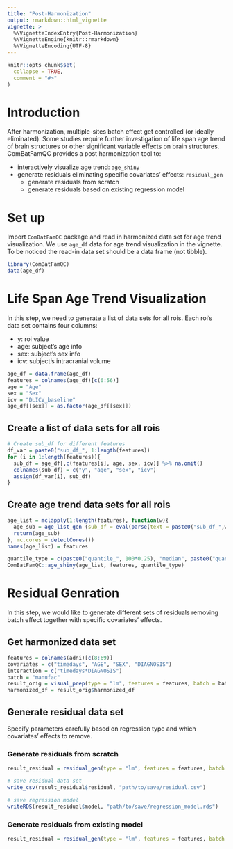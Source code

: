 ```yaml
---
title: "Post-Harmonization"
output: rmarkdown::html_vignette
vignette: >
  %\VignetteIndexEntry{Post-Harmonization}
  %\VignetteEngine{knitr::rmarkdown}
  %\VignetteEncoding{UTF-8}
---
```


```r
knitr::opts_chunk$set(
  collapse = TRUE,
  comment = "#>"
)
```

# Introduction

After harmonization, multiple-sites batch effect get controlled (or ideally eliminated). Some studies require further investigation of life span age trend of brain structures or other significant variable effects on brain structures. ComBatFamQC provides a post harmonization tool to:

-   interactively visualize age trend: `age_shiny`
-   generate residuals eliminating specific covariates' effects: `residual_gen`
    -   generate residuals from scratch
    -   generate residuals based on existing regression model

# Set up

Import `ComBatFamQC` package and read in harmonized data set for age trend visualization. We use `age_df` data for age trend visualization in the vignette. To be noticed the read-in data set should be a data frame (not tibble). 
 
```r
library(ComBatFamQC)
data(age_df)
```

# Life Span Age Trend Visualization

In this step, we need to generate a list of data sets for all rois. Each roi's data set contains four columns:

-   y: roi value
-   age: subject's age info
-   sex: subject's sex info
-   icv: subject's intracranial volume

```r
age_df = data.frame(age_df)
features = colnames(age_df)[c(6:56)]
age = "Age"
sex = "Sex"
icv = "DLICV_baseline"
age_df[[sex]] = as.factor(age_df[[sex]])
```

## Create a list of data sets for all rois

```r
# Create sub_df for different features
df_var = paste0("sub_df_", 1:length(features))
for (i in 1:length(features)){
  sub_df = age_df[,c(features[i], age, sex, icv)] %>% na.omit() 
  colnames(sub_df) = c("y", "age", "sex", "icv")
  assign(df_var[i], sub_df)
}
```

## Create age trend data sets for all rois

```r
age_list = mclapply(1:length(features), function(w){
  age_sub = age_list_gen (sub_df = eval(parse(text = paste0("sub_df_",w))),  lq = 0.25, hq = 0.75)
  return(age_sub)
}, mc.cores = detectCores()) 
names(age_list) = features

quantile_type = c(paste0("quantile_", 100*0.25), "median", paste0("quantile_", 100*0.75))
ComBatFamQC::age_shiny(age_list, features, quantile_type)
```

# Residual Genration

In this step, we would like to generate different sets of residuals removing batch effect together with specific covariates' effects.

## Get harmonized data set
```r
features = colnames(adni)[c(8:69)]
covariates = c("timedays", "AGE", "SEX", "DIAGNOSIS")
interaction = c("timedays*DIAGNOSIS")
batch = "manufac"
result_orig = visual_prep(type = "lm", features = features, batch = batch, covariates = covariates, interaction = interaction, smooth = NULL, random = NULL, df = adni)
harmonized_df = result_orig$harmonized_df
```

## Generate residual data set

Specify parameters carefully based on regression type and which covariates' effects to remove.

### Generate residuals from scratch
```r
result_residual = residual_gen(type = "lm", features = features, batch = batch, covariates = covariates, interaction = interaction, smooth = NULL, df = harmonized_df, rm = c("timedays", "AGE", "SEX", "DIAGNOSIS"))

# save residual data set
write_csv(result_residual$residual, "path/to/save/residual.csv")

# save regression model
writeRDS(result_residual$model, "path/to/save/regression_model.rds")
```

### Generate residuals from existing model
```r
result_residual = residual_gen(type = "lm", features = features, batch = batch, covariates = covariates, interaction = interaction, smooth = NULL, df = harmonized_df, rm = c("timedays",  "SEX", "DIAGNOSIS"), model = TRUE, model_path = "path/to/save/regression_model.rds")
```